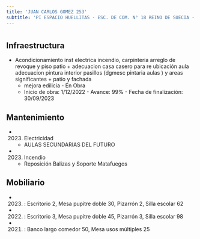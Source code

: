 ```yaml
---
title: 'JUAN CARLOS GOMEZ 253'
subtitle: 'PI ESPACIO HUELLITAS - ESC. DE COM. N° 18 REINO DE SUECIA - EEM N° 01/05° E.REINGRESO N. J.MORRESI - PI ESPACIO NOCHERITOS'
---
```


#
## Infraestructura

* Acondicionamiento inst electrica incendio, carpinteria arreglo de revoque y piso patio + adecuacion casa casero para re ubicación aula adecuacion pintura interior pasillos (dgmesc pintaria aulas ) y areas significantes  + patio y fachada 
    + mejora edilicia - En Obra 
    + Inicio de obra: 1/12/2022 - Avance: 99% - Fecha de finalización: 30/09/2023 






## Mantenimiento

*  (2023) Electricidad 
    + AULAS SECUNDARIAS DEL FUTURO

*  (2023) Incendio 
    + Reposición Balizas y Soporte Matafuegos





## Mobiliario

*  (2023) : Escritorio 2, Mesa pupitre doble 30, Pizarrón 2, Silla escolar 62 

*  (2022) : Escritorio 3, Mesa pupitre doble 45, Pizarrón 3, Silla escolar 98 

*  (2021) : Banco largo comedor 50, Mesa usos múltiples 25 




